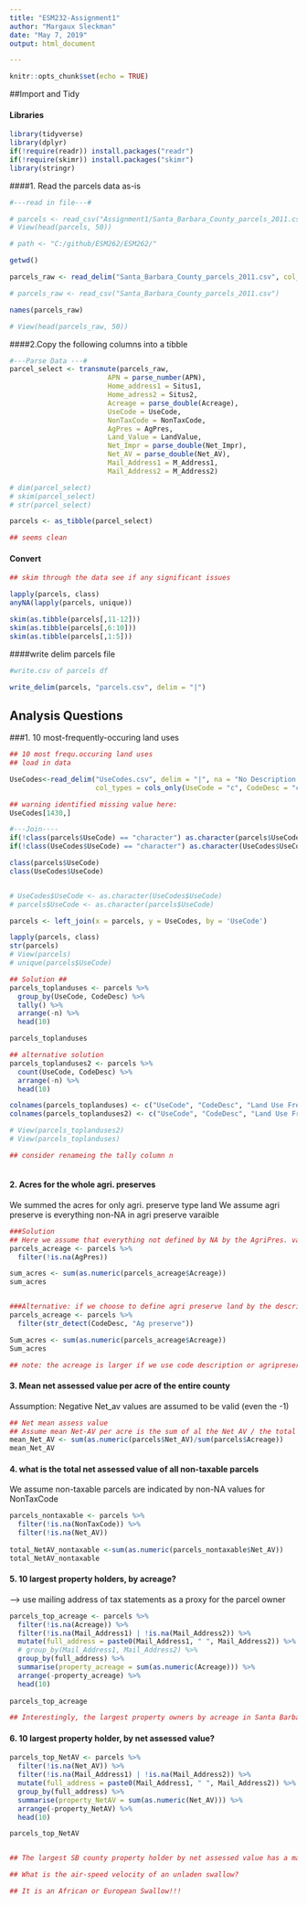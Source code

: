 ```yaml
---
title: "ESM232-Assignment1"
author: "Margaux Sleckman"
date: "May 7, 2019"
output: html_document

---
```


```r
knitr::opts_chunk$set(echo = TRUE)
```
##Import and Tidy

#### Libraries
```r

library(tidyverse)
library(dplyr)
if(!require(readr)) install.packages("readr")
if(!require(skimr)) install.packages("skimr")
library(stringr)


```
####1. Read the parcels data as-is
```r

#---read in file---# 

# parcels <- read_csv("Assignment1/Santa_Barbara_County_parcels_2011.csv")
# View(head(parcels, 50))

# path <- "C:/github/ESM262/ESM262/"

getwd()

parcels_raw <- read_delim("Santa_Barbara_County_parcels_2011.csv", col_types = cols(.default = col_character()), delim = ',')

# parcels_raw <- read_csv("Santa_Barbara_County_parcels_2011.csv")

names(parcels_raw)

# View(head(parcels_raw, 50))

```

####2.Copy the following columns into a tibble
```r

#---Parse Data ---#
parcel_select <- transmute(parcels_raw, 
                        APN = parse_number(APN), 
                        Home_address1 = Situs1,
                        Home_adress2 = Situs2, 
                        Acreage = parse_double(Acreage),
                        UseCode = UseCode, 
                        NonTaxCode = NonTaxCode, 
                        AgPres = AgPres, 
                        Land_Value = LandValue,
                        Net_Impr = parse_double(Net_Impr), 
                        Net_AV = parse_double(Net_AV), 
                        Mail_Address1 = M_Address1, 
                        Mail_Address2 = M_Address2)

# dim(parcel_select)
# skim(parcel_select)
# str(parcel_select)

parcels <- as_tibble(parcel_select)

## seems clean 

```
#### Convert  
```r

## skim through the data see if any significant issues  

lapply(parcels, class)
anyNA(lapply(parcels, unique))

skim(as.tibble(parcels[,11-12]))
skim(as.tibble(parcels[,6:10]))
skim(as.tibble(parcels[,1:5]))

```

####write delim parcels file
```r

#write.csv of parcels df 

write_delim(parcels, "parcels.csv", delim = "|")

```


## Analysis Questions

###1. 10 most-frequently-occuring land uses
```r

## 10 most frequ.occuring land uses 
## load in data

UseCodes<-read_delim("UseCodes.csv", delim = "|", na = "No Description Available",
                     col_types = cols_only(UseCode = "c", CodeDesc = "c"))

## warning identified missing value here:
UseCodes[1430,]

#---Join----
if(!class(parcels$UseCode) == "character") as.character(parcels$UseCode)
if(!class(UseCodes$UseCode) == "character") as.character(UseCodes$UseCode)

class(parcels$UseCode)
class(UseCodes$UseCode)


# UseCodes$UseCode <- as.character(UseCodes$UseCode)
# parcels$UseCode <- as.character(parcels$UseCode)

parcels <- left_join(x = parcels, y = UseCodes, by = 'UseCode') 

lapply(parcels, class)
str(parcels)
# View(parcels)
# unique(parcels$UseCode)
```

```r

## Solution ##
parcels_toplanduses <- parcels %>% 
  group_by(UseCode, CodeDesc) %>% 
  tally() %>% 
  arrange(-n) %>%
  head(10)

parcels_toplanduses

## alternative solution 
parcels_toplanduses2 <- parcels %>% 
  count(UseCode, CodeDesc) %>% 
  arrange(-n) %>% 
  head(10)

colnames(parcels_toplanduses) <- c("UseCode", "CodeDesc", "Land Use Frequency")
colnames(parcels_toplanduses2) <- c("UseCode", "CodeDesc", "Land Use Frequency")

# View(parcels_toplanduses2)
# View(parcels_toplanduses)

## consider renameing the tally column n 
  
```

#### 2. Acres for the whole agri. preserves 
We summed the acres for only agri. preserve type land 
We assume agri preserve is everything non-NA in agri preserve varaible
```r

###Solution
## Here we assume that everything not defined by NA by the AgriPres. variable is agri. preserve land
parcels_acreage <- parcels %>% 
  filter(!is.na(AgPres))  

sum_acres <- sum(as.numeric(parcels_acreage$Acreage)) 
sum_acres


###Alternative: if we choose to define agri preserve land by the description
parcels_acreage <- parcels %>% 
  filter(str_detect(CodeDesc, "Ag preserve")) 

Sum_acres <- sum(as.numeric(parcels_acreage$Acreage))
Sum_acres

## note: the acreage is larger if we use code description or agripreserver variable as defining element for agri preserve land. 

```

#### 3. Mean net assessed value per acre of the entire county 
Assumption: Negative Net_av values are assumed to be valid (even the -1) 
```r

## Net mean assess value
## Assume mean Net-AV per acre is the sum of al the Net AV / the total number of acres.  
mean_Net_AV <- sum(as.numeric(parcels$Net_AV)/sum(parcels$Acreage))
mean_Net_AV


```

#### 4. what is the total net assessed value of all non-taxable parcels 
We assume non-taxable parcels are indicated by non-NA values for NonTaxCode
```r

parcels_nontaxable <- parcels %>% 
  filter(!is.na(NonTaxCode)) %>% 
  filter(!is.na(Net_AV))
 
total_NetAV_nontaxable <-sum(as.numeric(parcels_nontaxable$Net_AV))
total_NetAV_nontaxable

```

#### 5. 10 largest property holders, by acreage?
  --> use mailing address of tax statements as a proxy for the parcel owner
 
```r

parcels_top_acreage <- parcels %>% 
  filter(!is.na(Acreage)) %>% 
  filter(!is.na(Mail_Address1) | !is.na(Mail_Address2)) %>%
  mutate(full_address = paste0(Mail_Address1, " ", Mail_Address2)) %>% 
  # group_by(Mail_Address1, Mail_Address2) %>% 
  group_by(full_address) %>% 
  summarise(property_acreage = sum(as.numeric(Acreage))) %>% 
  arrange(-property_acreage) %>% 
  head(10)
  
parcels_top_acreage

## Interestingly, the largest property owners by acreage in Santa Barbara county have a mailing address in SF.
```
  
#### 6. 10 largest property holder, by net assessed value?

```r

parcels_top_NetAV <- parcels %>% 
  filter(!is.na(Net_AV)) %>% 
  filter(!is.na(Mail_Address1) | !is.na(Mail_Address2)) %>% 
  mutate(full_address = paste0(Mail_Address1, " ", Mail_Address2)) %>% 
  group_by(full_address) %>% 
  summarise(property_NetAV = sum(as.numeric(Net_AV))) %>% 
  arrange(-property_NetAV) %>% 
  head(10)

parcels_top_NetAV


## The largest SB county property holder by net assessed value has a mailing address in Downtown SB.  
```

```r


## What is the air-speed velocity of an unladen swallow?

## It is an African or European Swallow!!!

```


